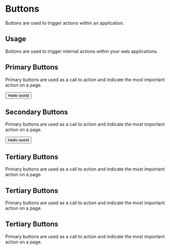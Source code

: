 
<Meta title="Design System|Buttons" component={Button} />

# Buttons

Buttons are used to trigger actions within an application.

## Usage

Buttons are used to trigger internal actions within your web applications.

## Primary Buttons

Primary buttons are used as a call to action and indicate the most important action on a page.

<Preview withToolbar>
  <Story name="primary">
    <Button isPrimary>Hello world</Button>
  </Story>
</Preview>

## Secondary Buttons

Primary buttons are used as a call to action and indicate the most important action on a page.

<Story name="secondary">
  <Button isSecondary>Hello world</Button>
</Story>

## Tertiary Buttons

Primary buttons are used as a call to action and indicate the most important action on a page.

<Story name="sidemenu">
  <Sidemenu />
</Story>

## Tertiary Buttons

Primary buttons are used as a call to action and indicate the most important action on a page.

<Story name="searchbar">
  <Searchbar />
</Story>

## Tertiary Buttons

Primary buttons are used as a call to action and indicate the most important action on a page.

<Story name="topbar">
  <TopBar />
</Story>
